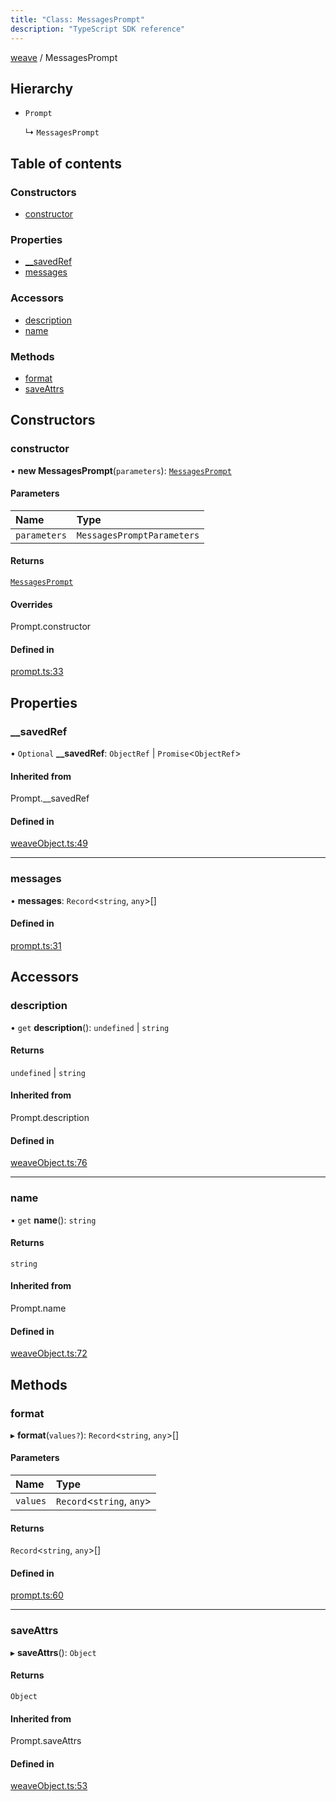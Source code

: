 ```yaml
---
title: "Class: MessagesPrompt"
description: "TypeScript SDK reference"
---
```


[weave](../index) / MessagesPrompt



## Hierarchy

- `Prompt`

  ↳ `MessagesPrompt`

## Table of contents

### Constructors

- [constructor](./MessagesPrompt#constructor)

### Properties

- [\_\_savedRef](./MessagesPrompt#__savedref)
- [messages](./MessagesPrompt#messages)

### Accessors

- [description](./MessagesPrompt#description)
- [name](./MessagesPrompt#name)

### Methods

- [format](./MessagesPrompt#format)
- [saveAttrs](./MessagesPrompt#saveattrs)

## Constructors

### constructor

• **new MessagesPrompt**(`parameters`): [`MessagesPrompt`](./MessagesPrompt)

#### Parameters

| Name | Type |
| :------ | :------ |
| `parameters` | `MessagesPromptParameters` |

#### Returns

[`MessagesPrompt`](./MessagesPrompt)

#### Overrides

Prompt.constructor

#### Defined in

[prompt.ts:33](https://github.com/wandb/weave/blob/5d9590d2658eeb69c9c9f04342e107bf9a0a4c90/sdks/node/src/prompt.ts#L33)

## Properties

### \_\_savedRef

• `Optional` **\_\_savedRef**: `ObjectRef` \| `Promise`\<`ObjectRef`\>

#### Inherited from

Prompt.\_\_savedRef

#### Defined in

[weaveObject.ts:49](https://github.com/wandb/weave/blob/5d9590d2658eeb69c9c9f04342e107bf9a0a4c90/sdks/node/src/weaveObject.ts#L49)

___

### messages

• **messages**: `Record`\<`string`, `any`\>[]

#### Defined in

[prompt.ts:31](https://github.com/wandb/weave/blob/5d9590d2658eeb69c9c9f04342e107bf9a0a4c90/sdks/node/src/prompt.ts#L31)

## Accessors

### description

• `get` **description**(): `undefined` \| `string`

#### Returns

`undefined` \| `string`

#### Inherited from

Prompt.description

#### Defined in

[weaveObject.ts:76](https://github.com/wandb/weave/blob/5d9590d2658eeb69c9c9f04342e107bf9a0a4c90/sdks/node/src/weaveObject.ts#L76)

___

### name

• `get` **name**(): `string`

#### Returns

`string`

#### Inherited from

Prompt.name

#### Defined in

[weaveObject.ts:72](https://github.com/wandb/weave/blob/5d9590d2658eeb69c9c9f04342e107bf9a0a4c90/sdks/node/src/weaveObject.ts#L72)

## Methods

### format

▸ **format**(`values?`): `Record`\<`string`, `any`\>[]

#### Parameters

| Name | Type |
| :------ | :------ |
| `values` | `Record`\<`string`, `any`\> |

#### Returns

`Record`\<`string`, `any`\>[]

#### Defined in

[prompt.ts:60](https://github.com/wandb/weave/blob/5d9590d2658eeb69c9c9f04342e107bf9a0a4c90/sdks/node/src/prompt.ts#L60)

___

### saveAttrs

▸ **saveAttrs**(): `Object`

#### Returns

`Object`

#### Inherited from

Prompt.saveAttrs

#### Defined in

[weaveObject.ts:53](https://github.com/wandb/weave/blob/5d9590d2658eeb69c9c9f04342e107bf9a0a4c90/sdks/node/src/weaveObject.ts#L53)